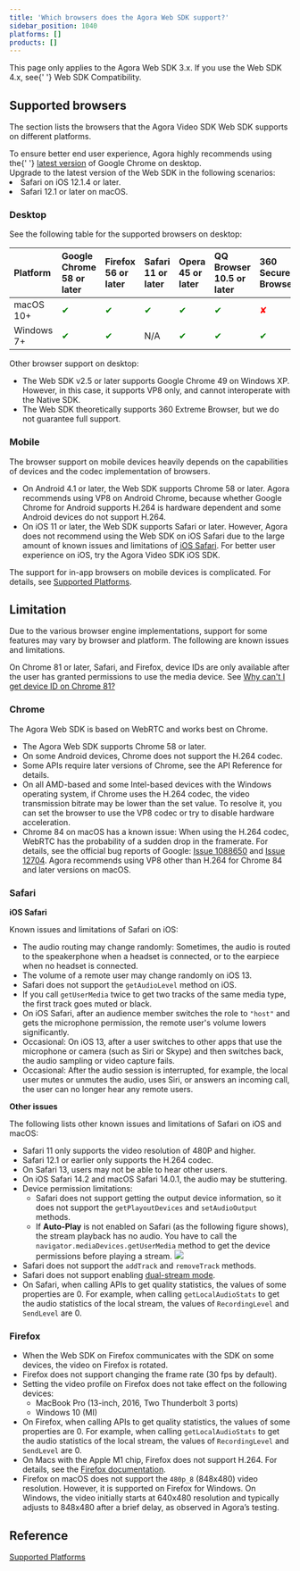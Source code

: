 ```yaml
---
title: 'Which browsers does the Agora Web SDK support?'
sidebar_position: 1040
platforms: []
products: []
---
```



<div class="alert note">
  This page only applies to the Agora Web SDK 3.x. If you use the Web SDK 4.x, see{' '}
  <Link to="/video-calling/overview/supported-platforms?platform=web">Web SDK Compatibility</Link>.

</div>

## Supported browsers

The section lists the browsers that the Agora Video SDK Web SDK supports on different platforms.

<div class="alert info">
  To ensure better end user experience, Agora highly recommends using the{' '}
  <a href="https://www.google.com/chrome/">latest version</a> of Google Chrome on desktop.
</div>

<div class="alert info">
  Upgrade to the latest version of the Web SDK in the following scenarios:
  <li>Safari on iOS 12.1.4 or later.</li>
  <li>Safari 12.1 or later on macOS.</li>
</div>

### Desktop

See the following table for the supported browsers on desktop:

| Platform   | Google Chrome 58 or later    | Firefox 56 or later          | Safari 11 or later           | Opera 45 or later            | QQ Browser 10.5 or later     | 360 Secure Browser           | Edge Browser 80 or later     |
| :--------- | :--------------------------- | :--------------------------- | :--------------------------- | :--------------------------- | :--------------------------- | :--------------------------- | :--------------------------- |
| macOS 10+  | <font color="green">✔</font> | <font color="green">✔</font> | <font color="green">✔</font> | <font color="green">✔</font> | <font color="green">✔</font> | <font color="red">✘</font>   | <font color="red">✘</font>   |
| Windows 7+ | <font color="green">✔</font> | <font color="green">✔</font> | N/A                          | <font color="green">✔</font> | <font color="green">✔</font> | <font color="green">✔</font> | <font color="green">✔</font> |

Other browser support on desktop:

- The Web SDK v2.5 or later supports Google Chrome 49 on Windows XP. However, in this case, it supports VP8 only, and cannot interoperate with the Native SDK.
- The Web SDK theoretically supports 360 Extreme Browser, but we do not guarantee full support.

### Mobile

The browser support on mobile devices heavily depends on the capabilities of devices and the codec implementation of browsers.

- On Android 4.1 or later, the Web SDK supports Chrome 58 or later. Agora recommends using VP8 on Android Chrome, because whether Google Chrome for Android supports H.264 is hardware dependent and some Android devices do not support H.264.
- On iOS 11 or later, the Web SDK supports Safari or later. However, Agora does not recommend using the Web SDK on iOS Safari due to the large amount of known issues and limitations of [iOS Safari](#safari). For better user experience on iOS, try the <Link to= "/sdks?platform=ios">Agora Video SDK iOS SDK</Link>.

The support for in-app browsers on mobile devices is complicated. For details, see [Supported Platforms](/video-calling/overview/supported-platforms).

## Limitation

Due to the various browser engine implementations, support for some features may vary by browser and platform. The following are known issues and limitations.

On Chrome 81 or later, Safari, and Firefox, device IDs are only available after the user has granted permissions to use the media device. See [Why can't I get device ID on Chrome 81?](/help/integration-issues/empty_deviceId)

### Chrome

The Agora Web SDK is based on WebRTC and works best on Chrome.

- The Agora Web SDK supports Chrome 58 or later.
- On some Android devices, Chrome does not support the H.264 codec.
- Some APIs require later versions of Chrome, see the API Reference for details.
- On all AMD-based and some Intel-based devices with the Windows operating system, if Chrome uses the H.264 codec, the video transmission bitrate may be lower than the set value. To resolve it, you can set the browser to use the VP8 codec or try to disable hardware acceleration.
- Chrome 84 on macOS has a known issue: When using the H.264 codec, WebRTC has the probability of a sudden drop in the framerate. For details, see the official bug reports of Google: [Issue 1088650](https://bugs.chromium.org/p/chromium/issues/detail?id=1088650&q=webrtc%20drop%20component%3ABlink%3EWebRTC%3EVideo&can=2) and [Issue 12704](https://bugs.chromium.org/p/webrtc/issues/detail?id=12704#c3). Agora recommends using VP8 other than H.264 for Chrome 84 and later versions on macOS.

### Safari

<a name="ios"></a>**iOS Safari**

Known issues and limitations of Safari on iOS:

- The audio routing may change randomly: Sometimes, the audio is routed to the speakerphone when a headset is connected, or to the earpiece when no headset is connected.
- The volume of a remote user may change randomly on iOS 13.
- Safari does not support the `getAudioLevel` method on iOS.
- If you call `getUserMedia` twice to get two tracks of the same media type, the first track goes muted or black.
- On iOS Safari, after an audience member switches the role to `"host"` and gets the microphone permission, the remote user's volume lowers significantly.
- Occasional: On iOS 13, after a user switches to other apps that use the microphone or camera (such as Siri or Skype) and then switches back, the audio sampling or video capture fails.
- Occasional: After the audio session is interrupted, for example, the local user mutes or unmutes the audio, uses Siri, or answers an incoming call, the user can no longer hear any remote users.

**Other issues**

The following lists other known issues and limitations of Safari on iOS and macOS:

- Safari 11 only supports the video resolution of 480P and higher.
- Safari 12.1 or earlier only supports the H.264 codec.
- On Safari 13, users may not be able to hear other users.
- On iOS Safari 14.2 and macOS Safari 14.0.1, the audio may be stuttering.
- Device permission limitations:
  - Safari does not support getting the output device information, so it does not support the `getPlayoutDevices` and `setAudioOutput` methods.
  - If **Auto-Play** is not enabled on Safari (as the following figure shows), the stream playback has no audio. You have to call the `navigator.mediaDevices.getUserMedia` method to get the device permissions before playing a stream.
    ![](https://web-cdn.agora.io/docs-files/1591079062644)
- Safari does not support the `addTrack` and `removeTrack` methods.
- Safari does not support enabling [dual-stream mode](/video-calling/reference/glossary#dual-stream-mode).
- On Safari, when calling APIs to get quality statistics, the values of some properties are 0. For example, when calling `getLocalAudioStats` to get the audio statistics of the local stream, the values of `RecordingLevel` and `SendLevel` are 0.

### Firefox

- When the Web SDK on Firefox communicates with the SDK on some devices, the video on Firefox is rotated.
- Firefox does not support changing the frame rate (30 fps by default).
- Setting the video profile on Firefox does not take effect on the following devices:
  - MacBook Pro (13-inch, 2016, Two Thunderbolt 3 ports)
  - Windows 10 (MI)
- On Firefox, when calling APIs to get quality statistics, the values of some properties are 0. For example, when calling `getLocalAudioStats` to get the audio statistics of the local stream, the values of `RecordingLevel` and `SendLevel` are 0.
- On Macs with the Apple M1 chip, Firefox does not support H.264. For details, see the [Firefox documentation](https://bugzilla.mozilla.org/show_bug.cgi?id=1686470).
- Firefox on macOS does not support the `480p_8` (848x480) video resolution. However, it is supported on Firefox for Windows. On Windows, the video initially starts at 640x480 resolution and typically adjusts to 848x480 after a brief delay, as observed in Agora’s testing.

## Reference

[Supported Platforms](/video-calling/overview/supported-platforms)
